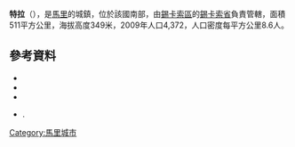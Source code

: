 '''特拉'''（{{lang-fr|Tella}}），是[[馬里|馬里]]的城鎮，位於該國南部，由[[錫卡索區|錫卡索區]]的[[錫卡索省|錫卡索省]]負責管轄，面積511平方公里，海拔高度349米，2009年人口4,372，人口密度每平方公里8.6人。

==參考資料==
*{{citation |contribution=Common and Fundamental Operational Datasets Registry: Mali |publisher=United Nations Office for the Coordination of Humanitarian Affairs |url=http://cod.humanitarianresponse.info/country-region/mali |deadurl=yes |archiveurl=https://web.archive.org/web/20121214211137/http://cod.humanitarianresponse.info/country-region/Mali |archivedate=2012-12-14 |title=存档副本 |accessdate=2015-07-26 }}
*{{citation | url=http://instat.gov.ml/documentation/sikasso.pdf | publisher=République de Mali: Institut National de la Statistique | title=Resultats Provisoires RGPH 2009 (Région de Sikasso) | language=fr | accessdate=2015-07-26 | archive-date=2012-09-19 | archive-url=https://www.webcitation.org/6AnYveESp?url=http://instat.gov.ml/documentation/sikasso.pdf | dead-url=no }}
*{{citation |title=Communes de la Région de Sikasso |publisher=Ministère de l’administration territoriale et des collectivités locales, République du Mali |url=http://www.matcl.gov.ml/pdf/ComRegSikasso.pdf |language=fr |deadurl=yes |archiveurl=https://www.webcitation.org/6AnZ7FgpR?url=http://www.matcl.gov.ml/pdf/ComRegSikasso.pdf |archivedate=2012-09-19 |accessdate=2015-07-26 }}
*{{citation | title=Plan de Sécurité Alimentaire Commune Rurale de Tella 2006-2010 | publisher=Commissariat à la Sécurité Alimentaire, République du Mali, USAID-Mali | year=2006 | url=http://www.aec.msu.edu/fs2/mali_fd_strtgy/plans/sikasso/sikasso/psa_tella.pdf | language=fr | deadurl=yes | archiveurl=https://web.archive.org/web/20120911041307/http://www.aec.msu.edu/fs2/mali_fd_strtgy/plans/sikasso/sikasso/psa_tella.pdf | archivedate=2012年9月11日 | df= | accessdate=2015年7月26日 }}.

{{Coord|11|47|0|N|6|15|5|W|display=title}}

{{錫卡索區}}

[[Category:馬里城市|Category:馬里城市]]


{{Mali-geo-stub}}